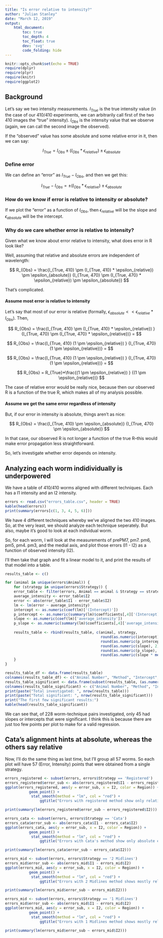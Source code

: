 ```yaml
---
title: "Is error relative to intensity?"
author: "Julian Stanley"
date: "March 12, 2019"
output: 
    html_document:
        toc: true
        toc_depth: 4
        toc_float: true
        dev: 'svg'
        code_folding: hide
---
```


```r
knitr::opts_chunk$set(echo = TRUE)
require(dplyr)
require(plyr)
require(knitr)
require(ggplot2)
```

## Background

Let's say we two intensity measurements. $I_{True}$ is the true intensity value (in the case of our 410/410 experiments, we can arbitrarily call first of the two 410 images the "true" intensity). $I_{Obs}$ is the intensity value that we observe (again, we can call the second image the observed). 

If the "observed" value has some absolute and some relative error in it, then we can say:

$$ I_{True} = I_{Obs} \pm (I_{Obs} * \epsilon_{relative}) \pm \epsilon_{absolute} $$

### Define error

We can define an "error" as $I_{True} - I_{Obs}$, and then we get this:

$$ I_{True} - I_{Obs} =  \pm (I_{Obs} * \epsilon_{relative}) \pm \epsilon_{absolute} $$

### How do we know if error is relative to intensity or absolute?

If we plot the "error" as a function of $I_{Obs}$, then $\epsilon_{relative}$ will be the slope and $\epsilon_{absolute}$ will be the intercept. 

### Why do we care whether error is relative to intensity?

Given what we know about error relative to intensity, what does error in R look like?

Well, assuming that relative and absolute errors are independent of wavelength:

$$ R_{Obs} = \frac{I_{True, 410} \pm (I_{True, 410} * \epsilon_{relative}) \pm \epsilon_{absolute}}
                    {I_{True, 470} \pm (I_{True, 470} * \epsilon_{relative}) \pm \epsilon_{absolute}} $$
                    
That's complicated. 
                    
#### Assume most error is relative to intensity

Let's say that most of our error is relative (formally, $\epsilon_{absolute} << \epsilon_{relative} * I_{Obs}$). Then, 

$$ R_{Obs} = \frac{I_{True, 410} \pm (I_{True, 410} * \epsilon_{relative}) }
                    {I_{True, 470} \pm (I_{True, 470} * \epsilon_{relative})}  = $$ 
                    
$$ R_{Obs} = \frac{I_{True, 410} (1 \pm \epsilon_{relative}) }
                    {I_{True, 470} (1 \pm  \epsilon_{relative})}  = $$ 
                    
$$ R_{Obs} = \frac{I_{True, 410} (1 \pm \epsilon_{relative}) }
                    {I_{True, 470} (1 \pm  \epsilon_{relative})}  = $$ 
                    
$$ R_{Obs} = R_{True}*\frac{(1 \pm \epsilon_{relative}) }
                    {(1 \pm  \epsilon_{relative})} $$ 
                    
The case of relative error would be really nice, because then our observed R is a function of the true R, which makes all of my analysis possible.

#### Assume we get the same error regardless of intensity

But, if our error in intensity is absolute, things aren't as nice: 

$$ R_{Obs} = \frac{I_{True, 410} \pm \epsilon_{absolute}}
                    {I_{True, 470} \pm \epsilon_{absolute}} $$

In that case, our observed R is not longer a function of the true R--this would make error propagation less straightforward.

So, let's investigate whether error depends on intensity.

## Analyzing each worm indidividually is underpowered

We have a table of 410/410 worms aligned with different techniques. Each has a I1 intensity and an I2 intensity.

```r
errors <- read.csv("errors_table.csv", header = TRUE)
kable(head(errors))
print(summary(errors[c(1, 3, 4, 5, 6)]))
```

We have 4 different techniques whereby we've aligned the two 410 images. So, at the very least, we should analyze each technique seperately. But also, maybe it's good to look at each individual worm.

So, for each worm, I will look at the measurements of prePM7, pm7. pm6, pm5, pm4. pm3, and the medial axis, and plot those errors (I1 - I2) as a function of observed intensity (I2). 

I'll then take that graph and fit a linear model to it, and print the results of that model into a table. 

```r
results_table <- c()

for (animal in unique(errors$Animal)) {
    for (strategy in unique(errors$Strategy)) {
    error_table <- filter(errors, Animal == animal & Strategy == strategy)
    average_intensity <- error_table$I2
    error <- abs(error_table$I1 - error_table$I2)
    lm <- lm(error ~ average_intensity)
    intercept <- as.numeric(coef(lm)['(Intercept)'])
    p_intercept <- as.numeric(summary(lm)$coefficients[,4]['(Intercept)'])
    slope <- as.numeric(coef(lm)['average_intensity'])
    p_slope <- as.numeric(summary(lm)$coefficients[,4]['average_intensity'])
    
    results_table <- rbind(results_table, c(animal, strategy, 
                                            round(as.numeric(intercept), 2), 
                                            round(as.numeric(p_intercept), 2), 
                                            round(as.numeric(slope), 2),
                                            round(as.numeric(p_slope), 2), 
                                            round(as.numeric(slope * mean(average_intensity)), 2)))
    }
}

results_table_df <- data.frame(results_table)
colnames(results_table_df) <- c("Animal Number", "Method", "Intercept", "P_Int", "Slope", "P_Slope", "Slope * Intensity")
results_table_significant <- data.frame(subset(results_table, (as.numeric(results_table[,4]) < 0.05) | (as.numeric(results_table[,6]) < 0.05)))
colnames(results_table_significant) <- c("Animal Number", "Method", "Intercept", "P_Int", "Slope", "P_Slope", "Slope *  Intensity")
print(paste("Total investigated: ", nrow(results_table)))
print(paste("Total significant: ", nrow(results_table_significant)))
print("The first few significant results:")
kable(head(results_table_significant))
```

We can see that, of 228 worm-technique pairs investigated, only 45 had slopes or intercepts that were significant. I think this is because there are just too few points per plot to make for a valid regression.

## Cata's alignment hints at absolute, whereas the others say relative

Now, I'll do the same thing as last time, but I'll group all 57 worms. So each plot will have 57 (Error, Intensity) points that were obtained from a single strategy. 

```r
errors_registered <- subset(errors, errors$Strategy == 'Registered')
errors_registered$error_sub <- abs(errors_registered$I1 - errors_registered$I2)
ggplot(errors_registered, aes(y = error_sub, x = I2, color = Region)) +
           geom_point() + 
            stat_smooth(method = "lm", col = "red") +
                ggtitle("Errors with registered method show only relative error")

print(summary(lm(errors_registered$error_sub ~ errors_registered$I2)))
```

```r
errors_cata <- subset(errors, errors$Strategy == 'Cata')
errors_cata$error_sub <- abs(errors_cata$I1 - errors_cata$I2)
ggplot(errors_cata, aes(y = error_sub, x = I2, color = Region)) +
           geom_point() + 
            stat_smooth(method = "lm", col = "red") +
                ggtitle("Errors with Cata's method show only absolute error")

print(summary(lm(errors_cata$error_sub ~ errors_cata$I2)))
```

```r
errors_mid <- subset(errors, errors$Strategy == '2 Midlines')
errors_mid$error_sub <- abs(errors_mid$I1 - errors_mid$I2)
ggplot(errors_mid, aes(y = error_sub, x = I2, color = Region)) +
           geom_point() + 
            stat_smooth(method = "lm", col = "red") +
                ggtitle("Errors with 2 Midlines method shows mostly relative error")

print(summary(lm(errors_mid$error_sub ~ errors_mid$I2)))
```

```r
errors_mid <- subset(errors, errors$Strategy == '1 Midlines')
errors_mid$error_sub <- abs(errors_mid$I1 - errors_mid$I2)
ggplot(errors_mid, aes(y = error_sub, x = I2, color = Region)) +
           geom_point() + 
            stat_smooth(method = "lm", col = "red") +
                ggtitle("Errors with 1 Midlines method shows mostly relative error")

print(summary(lm(errors_mid$error_sub ~ errors_mid$I2)))
```